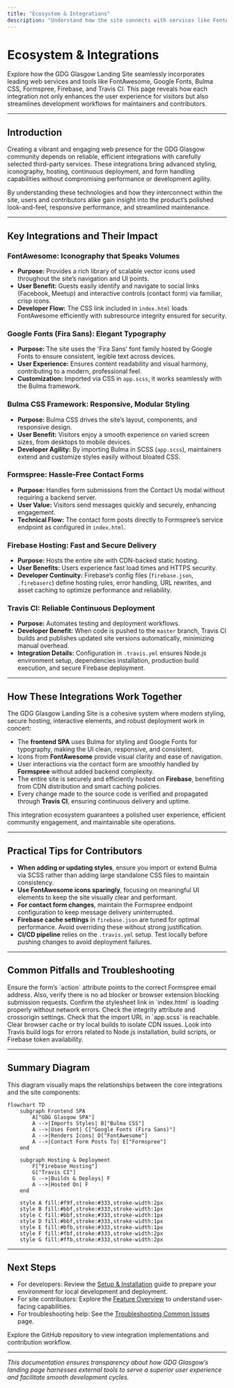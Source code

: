 ```yaml
---
title: "Ecosystem & Integrations"
description: "Understand how the site connects with services like FontAwesome, Google Fonts, Bulma, Formspree, Firebase, and Travis CI—plus how these integrations enhance user experience and developer flow."
---
```


# Ecosystem & Integrations

Explore how the GDG Glasgow Landing Site seamlessly incorporates leading web services and tools like FontAwesome, Google Fonts, Bulma CSS, Formspree, Firebase, and Travis CI. This page reveals how each integration not only enhances the user experience for visitors but also streamlines development workflows for maintainers and contributors.

---

## Introduction

Creating a vibrant and engaging web presence for the GDG Glasgow community depends on reliable, efficient integrations with carefully selected third-party services. These integrations bring advanced styling, iconography, hosting, continuous deployment, and form handling capabilities without compromising performance or development agility.

By understanding these technologies and how they interconnect within the site, users and contributors alike gain insight into the product’s polished look-and-feel, responsive performance, and streamlined maintenance.

---

## Key Integrations and Their Impact

### FontAwesome: Iconography that Speaks Volumes

- **Purpose:** Provides a rich library of scalable vector icons used throughout the site’s navigation and UI points.
- **User Benefit:** Guests easily identify and navigate to social links (Facebook, Meetup) and interactive controls (contact form) via familiar, crisp icons.
- **Developer Flow:** The CSS link included in `index.html` loads FontAwesome efficiently with subresource integrity ensured for security.

### Google Fonts (Fira Sans): Elegant Typography

- **Purpose:** The site uses the 'Fira Sans' font family hosted by Google Fonts to ensure consistent, legible text across devices.
- **User Experience:** Ensures content readability and visual harmony, contributing to a modern, professional feel.
- **Customization:** Imported via CSS in `app.scss`, it works seamlessly with the Bulma framework.

### Bulma CSS Framework: Responsive, Modular Styling

- **Purpose:** Bulma CSS drives the site’s layout, components, and responsive design.
- **User Benefit:** Visitors enjoy a smooth experience on varied screen sizes, from desktops to mobile devices.
- **Developer Agility:** By importing Bulma in SCSS (`app.scss`), maintainers extend and customize styles easily without bloated CSS.

### Formspree: Hassle-Free Contact Forms

- **Purpose:** Handles form submissions from the Contact Us modal without requiring a backend server.
- **User Value:** Visitors send messages quickly and securely, enhancing engagement.
- **Technical Flow:** The contact form posts directly to Formspree’s service endpoint as configured in `index.html`.

### Firebase Hosting: Fast and Secure Delivery

- **Purpose:** Hosts the entire site with CDN-backed static hosting.
- **User Benefits:** Users experience fast load times and HTTPS security.
- **Developer Continuity:** Firebase’s config files (`firebase.json`, `.firebaserc`) define hosting rules, error handling, URL rewrites, and asset caching to optimize performance and reliability.

### Travis CI: Reliable Continuous Deployment

- **Purpose:** Automates testing and deployment workflows.
- **Developer Benefit:** When code is pushed to the `master` branch, Travis CI builds and publishes updated site versions automatically, minimizing manual overhead.
- **Integration Details:** Configuration in `.travis.yml` ensures Node.js environment setup, dependencies installation, production build execution, and secure Firebase deployment.

---

## How These Integrations Work Together

The GDG Glasgow Landing Site is a cohesive system where modern styling, secure hosting, interactive elements, and robust deployment work in concert:

- The **frontend SPA** uses Bulma for styling and Google Fonts for typography, making the UI clean, responsive, and consistent.
- Icons from **FontAwesome** provide visual clarity and ease of navigation.
- User interactions via the contact form are smoothly handled by **Formspree** without added backend complexity.
- The entire site is securely and efficiently hosted on **Firebase**, benefiting from CDN distribution and smart caching policies.
- Every change made to the source code is verified and propagated through **Travis CI**, ensuring continuous delivery and uptime.

This integration ecosystem guarantees a polished user experience, efficient community engagement, and maintainable site operations.

---

## Practical Tips for Contributors

- **When adding or updating styles**, ensure you import or extend Bulma via SCSS rather than adding large standalone CSS files to maintain consistency.
- **Use FontAwesome icons sparingly**, focusing on meaningful UI elements to keep the site visually clear and performant.
- **For contact form changes**, maintain the Formspree endpoint configuration to keep message delivery uninterrupted.
- **Firebase cache settings** in `firebase.json` are tuned for optimal performance. Avoid overriding these without strong justification.
- **CI/CD pipeline** relies on the `.travis.yml` setup. Test locally before pushing changes to avoid deployment failures.

---

## Common Pitfalls and Troubleshooting

<AccordionGroup title="Common Issues with Integrations">
<Accordion title="Form Submission Not Working">
Ensure the form’s `action` attribute points to the correct Formspree email address. Also, verify there is no ad blocker or browser extension blocking submission requests.
</Accordion>
<Accordion title="FontAwesome Icons Not Displaying">
Confirm the stylesheet link in `index.html` is loading properly without network errors. Check the integrity attribute and crossorigin settings.
</Accordion>
<Accordion title="Google Fonts Not Applying">
Check that the import URL in `app.scss` is reachable. Clear browser cache or try local builds to isolate CDN issues.
</Accordion>
<Accordion title="Site Not Deploying via Travis CI">
Look into Travis build logs for errors related to Node.js installation, build scripts, or Firebase token availability.
</Accordion>
</AccordionGroup>

---

## Summary Diagram

This diagram visually maps the relationships between the core integrations and the site components:

```mermaid
flowchart TD
    subgraph Frontend SPA
        A["GDG Glasgow SPA"]
        A -->|Imports Styles| B["Bulma CSS"]
        A -->|Uses Font| C["Google Fonts (Fira Sans)"]
        A -->|Renders Icons| D["FontAwesome"]
        A -->|Contact Form Posts To| E["Formspree"]
    end

    subgraph Hosting & Deployment
        F["Firebase Hosting"]
        G["Travis CI"]
        G -->|Builds & Deploys| F
        A -->|Hosted On| F
    end

    style A fill:#f9f,stroke:#333,stroke-width:2px
    style B fill:#bbf,stroke:#333,stroke-width:1px
    style C fill:#bbf,stroke:#333,stroke-width:1px
    style D fill:#bbf,stroke:#333,stroke-width:1px
    style E fill:#bfb,stroke:#333,stroke-width:1px
    style F fill:#fbf,stroke:#333,stroke-width:2px
    style G fill:#ffb,stroke:#333,stroke-width:2px
```

---

## Next Steps

- For developers: Review the [Setup & Installation](../getting-started/setup-and-installation/prerequisites) guide to prepare your environment for local development and deployment.
- For site contributors: Explore the [Feature Overview](../overview/architecture_features/feature_highlights) to understand user-facing capabilities.
- For troubleshooting help: See the [Troubleshooting Common Issues](../getting-started/initial-configuration-and-troubleshooting/troubleshooting-common-issues) page.

Explore the GitHub repository to view integration implementations and contribution workflow.

---

*This documentation ensures transparency about how GDG Glasgow’s landing page harnesses external tools to serve a superior user experience and facilitate smooth development cycles.*